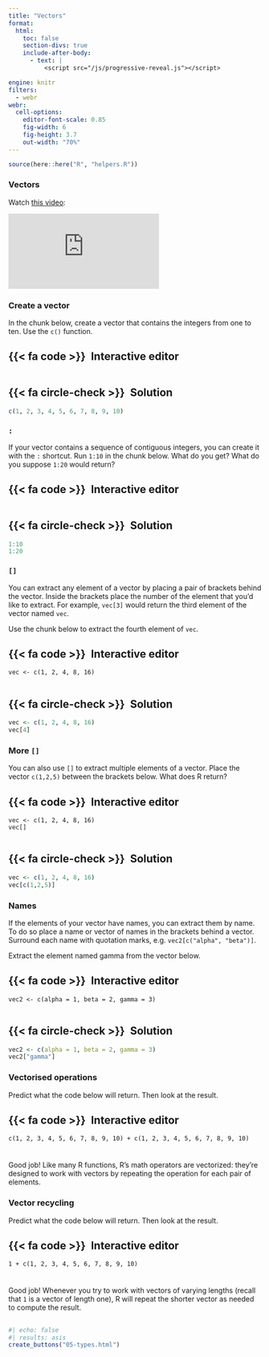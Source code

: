 ```yaml
---
title: "Vectors"
format:
  html: 
    toc: false
    section-divs: true
    include-after-body: 
      - text: |
          <script src="/js/progressive-reveal.js"></script>

engine: knitr
filters:
  - webr
webr:
  cell-options:
    editor-font-scale: 0.85
    fig-width: 6
    fig-height: 3.7
    out-width: "70%"
---
```


```r
source(here::here("R", "helpers.R"))
```

### Vectors {.no-hide}

Watch [this video](https://vimeo.com/220490316):

```{=html}
<div class="ratio ratio-4x3">
<iframe src="https://player.vimeo.com/video/220490316" frameborder="0" allow="autoplay; fullscreen; picture-in-picture" allowfullscreen></iframe>
</div>
```

### Create a vector

In the chunk below, create a vector that contains the integers from one to ten. Use the `c()` function.

::: {.panel-tabset}
## {{< fa code >}}&ensp;Interactive editor

```webr-r



```

## {{< fa circle-check >}}&ensp;Solution

```r
c(1, 2, 3, 4, 5, 6, 7, 8, 9, 10)
```

:::


### `:`

If your vector contains a sequence of contiguous integers, you can create it with the `:` shortcut. Run `1:10` in the chunk below. What do you get? What do you suppose `1:20` would return?

::: {.panel-tabset}
## {{< fa code >}}&ensp;Interactive editor

```webr-r



```

## {{< fa circle-check >}}&ensp;Solution

```r
1:10
1:20
```

:::


### `[]`

You can extract any element of a vector by placing a pair of brackets behind the vector. Inside the brackets place the number of the element that you'd like to extract. For example, `vec[3]` would return the third element of the vector named `vec`.

Use the chunk below to extract the fourth element of `vec`.

::: {.panel-tabset}
## {{< fa code >}}&ensp;Interactive editor

```webr-r
vec <- c(1, 2, 4, 8, 16)


```

## {{< fa circle-check >}}&ensp;Solution

```r
vec <- c(1, 2, 4, 8, 16)
vec[4]
```

:::

### More `[]`

You can also use `[]` to extract multiple elements of a vector. Place the vector `c(1,2,5)` between the brackets below. What does R return?

::: {.panel-tabset}
## {{< fa code >}}&ensp;Interactive editor

```webr-r
vec <- c(1, 2, 4, 8, 16)
vec[]


```

## {{< fa circle-check >}}&ensp;Solution

```r
vec <- c(1, 2, 4, 8, 16)
vec[c(1,2,5)]
```

:::


### Names

If the elements of your vector have names, you can extract them by name. To do so place a name or vector of names in the brackets behind a vector. Surround each name with quotation marks, e.g. `vec2[c("alpha", "beta")]`.

Extract the element named gamma from the vector below.

::: {.panel-tabset}
## {{< fa code >}}&ensp;Interactive editor

```webr-r
vec2 <- c(alpha = 1, beta = 2, gamma = 3)


```

## {{< fa circle-check >}}&ensp;Solution

```r
vec2 <- c(alpha = 1, beta = 2, gamma = 3)
vec2["gamma"]
```

:::


### Vectorised operations

Predict what the code below will return. Then look at the result.

::: {.panel-tabset}
## {{< fa code >}}&ensp;Interactive editor

```webr-r
c(1, 2, 3, 4, 5, 6, 7, 8, 9, 10) + c(1, 2, 3, 4, 5, 6, 7, 8, 9, 10)


```

:::

###

Good job! Like many R functions, R's math operators are vectorized: they're designed to work with vectors by repeating the operation for each pair of elements.

### Vector recycling

Predict what the code below will return. Then look at the result.

::: {.panel-tabset}
## {{< fa code >}}&ensp;Interactive editor

```webr-r
1 + c(1, 2, 3, 4, 5, 6, 7, 8, 9, 10)


```

:::

###

Good job! Whenever you try to work with vectors of varying lengths (recall that `1` is a vector of length one), R will repeat the shorter vector as needed to compute the result.

##

```r
#| echo: false
#| results: asis
create_buttons("05-types.html")
```
